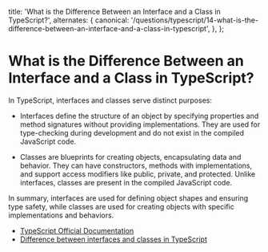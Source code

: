
  title:
    'What is the Difference Between an Interface and a Class in TypeScript?',
  alternates: {
    canonical:
      '/questions/typescript/14-what-is-the-difference-between-an-interface-and-a-class-in-typescript',
  },
};

# What is the Difference Between an Interface and a Class in TypeScript?

In TypeScript, interfaces and classes serve distinct purposes:

- Interfaces define the structure of an object by specifying properties and method signatures without providing implementations. They are used for type-checking during development and do not exist in the compiled JavaScript code.

- Classes are blueprints for creating objects, encapsulating data and behavior. They can have constructors, methods with implementations, and support access modifiers like public, private, and protected. Unlike interfaces, classes are present in the compiled JavaScript code.

In summary, interfaces are used for defining object shapes and ensuring type safety, while classes are used for creating objects with specific implementations and behaviors.

- [TypeScript Official Documentation](https://www.typescriptlang.org/docs/handbook/typescript-tooling-in-5-minutes.html#interfaces)
- [Difference between interfaces and classes in TypeScript](https://www.geeksforgeeks.org/difference-between-interfaces-and-classes-in-typescript/)

<GithubEdit link='/questions/typescript/14-what-is-the-difference-between-an-interface-and-a-class-in-typescript/page.mdx' />
